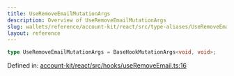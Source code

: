 ```yaml
---
title: UseRemoveEmailMutationArgs
description: Overview of UseRemoveEmailMutationArgs
slug: wallets/reference/account-kit/react/src/type-aliases/UseRemoveEmailMutationArgs
layout: reference
---
```


```ts
type UseRemoveEmailMutationArgs = BaseHookMutationArgs<void, void>;
```

Defined in: [account-kit/react/src/hooks/useRemoveEmail.ts:16](https://github.com/alchemyplatform/aa-sdk/blob/08da565ff1e1b5bcae4581d79993c4ed9e522c16/account-kit/react/src/hooks/useRemoveEmail.ts#L16)
